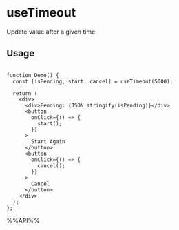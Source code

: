 # useTimeout

Update value after a given time


## Usage

```tsx live

function Demo() {
  const [isPending, start, cancel] = useTimeout(5000);

  return (
    <div>
      <div>Pending: {JSON.stringify(isPending)}</div>
      <button
        onClick={() => {
          start();
        }}
      >
        Start Again
      </button>
      <button
        onClick={() => {
          cancel();
        }}
      >
        Cancel
      </button>
    </div>
  );
};

```

%%API%%